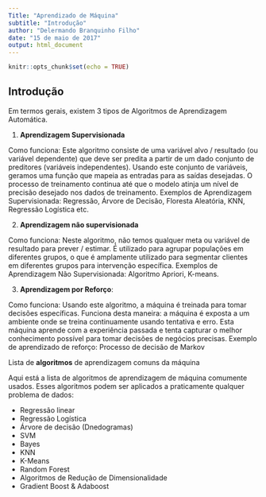 ```yaml
---
Title: "Aprendizado de Máquina"
subtitle: "Introdução"
author: "Delermando Branquinho Filho"
date: "15 de maio de 2017"
output: html_document
---
```


```r
knitr::opts_chunk$set(echo = TRUE)
```

## Introdução

Em termos gerais, existem 3 tipos de Algoritmos de Aprendizagem Automática.

1. **Aprendizagem Supervisionada**

Como funciona: Este algoritmo consiste de uma variável alvo / resultado (ou variável dependente) que deve ser predita a partir de um dado conjunto de preditores (variáveis independentes). Usando este conjunto de variáveis, geramos uma função que mapeia as entradas para as saídas desejadas. O processo de treinamento continua até que o modelo atinja um nível de precisão desejado nos dados de treinamento. Exemplos de Aprendizagem Supervisionada: Regressão, Árvore de Decisão, Floresta Aleatória, KNN, Regressão Logística etc.

2. **Aprendizagem não supervisionada**

Como funciona: Neste algoritmo, não temos qualquer meta ou variável de resultado para prever / estimar. É utilizado para agrupar populações em diferentes grupos, o que é amplamente utilizado para segmentar clientes em diferentes grupos para intervenção específica. Exemplos de Aprendizagem Não Supervisionada: Algoritmo Apriori, K-means.

3. **Aprendizagem por Reforço**:

Como funciona: Usando este algoritmo, a máquina é treinada para tomar decisões específicas. Funciona desta maneira: a máquina é exposta a um ambiente onde se treina continuamente usando tentativa e erro. Esta máquina aprende com a experiência passada e tenta capturar o melhor conhecimento possível para tomar decisões de negócios precisas. Exemplo de aprendizado de reforço: Processo de decisão de Markov

Lista de **algoritmos** de aprendizagem comuns da máquina

Aqui está a lista de algoritmos de aprendizagem de máquina comumente usados. Esses algoritmos podem ser aplicados a praticamente qualquer problema de dados:

- Regressão linear
- Regressão Logística
- Árvore de decisão (Dnedogramas)
- SVM
- Bayes
- KNN
- K-Means
- Random Forest
- Algoritmos de Redução de Dimensionalidade
- Gradient Boost & Adaboost   




